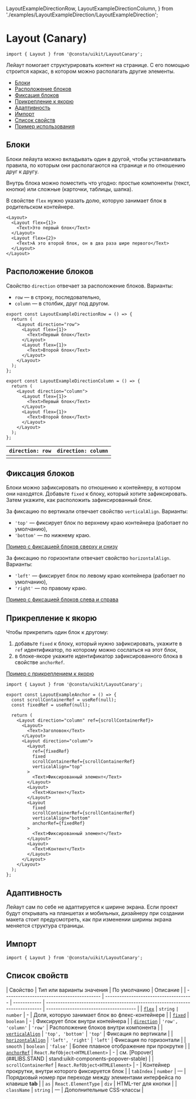   LayoutExampleDirectionRow,
  LayoutExampleDirectionColumn,
} from './examples/LayoutExampleDirection/LayoutExampleDirection';

<!--info
description: Лейаут. Блоки, из которых можно построить каркас страницы.
-->

# Layout (Canary)

```tsx
import { Layout } from '@consta/uikit/LayoutCanary';
```

Лейаут помогает структурировать контент на странице.
С его помощью строится каркас, в котором можно располагать другие элементы.

- [Блоки](#блоки)
- [Расположение блоков](#порядок-блоков)
- [Фиксация блоков](#фиксация-блоков)
- [Прикрепление к якорю](#прикрепление-к-якорю)
- [Адаптивность](#адаптивность)
- [Импорт](#импорт)
- [Список свойств](#список-свойств)
- [Пример использования](#пример)

## Блоки

Блоки лейаута можно вкладывать один в другой, чтобы устанавливать правила,
по которым они располагаются на странице и по отношению друг к другу.

Внутрь блока можно поместить что угодно: простые компоненты (текст, кнопки) или сложные
(карточки, таблицы, шапка).

В свойстве `flex` нужно указать долю, которую занимает блок в родительском контейнере.

```tsx
<Layout>
  <Layout flex={1}>
    <Text>Это первый блок</Text>
  </Layout>
  <Layout flex={2}>
    <Text>А это второй блок, он в два раза шире первого</Text>
  </Layout>
</Layout>
```

<LayoutExampleBasic />

## Расположение блоков

Свойство `direction` отвечает за расположение блоков. Варианты:

- `row` — в строку, последовательно,
- `column` — в столбик, друг под другом.

```tsx
export const LayoutExampleDirectionRow = () => {
  return (
    <Layout direction="row">
      <Layout flex={1}>
        <Text>Первый блок</Text>
      </Layout>
      <Layout flex={1}>
        <Text>Второй блок</Text>
      </Layout>
    </Layout>
  );
};

export const LayoutExampleDirectionColumn = () => {
  return (
    <Layout direction="column">
      <Layout flex={1}>
        <Text>Первый блок</Text>
      </Layout>
      <Layout flex={1}>
        <Text>Второй блок</Text>
      </Layout>
    </Layout>
  );
};
```

| `direction: row`             | `direction: column`             |
| ---------------------------- | ------------------------------- |
| <LayoutExampleDirectionRow/> | <LayoutExampleDirectionColumn/> |

## Фиксация блоков

Блоки можно зафиксировать по отношению к контейнеру, в котором они находятся.
Добавьте `fixed` к блоку, который хотите зафиксировать. Затем укажите, как расположить
зафиксированный блок.

За фиксацию по вертикали отвечает свойство `verticalAlign`. Варианты:

- `'top'` — фиксирует блок по верхнему краю контейнера (работает по умолчанию),
- `'bottom'` — по нижнему краю.

[Пример с фиксацией блоков сверху и снизу](?path=/story/components-layout--with-fixed-vertical)

За фиксацию по горизонтали отвечает свойство `horizontalAlign`. Варианты:

- `'left'` — фиксирует блок по левому краю контейнера (работает по умолчанию),
- `'right'` — по правому краю.

[Пример с фиксацией блоков слева и справа](?path=/story/components-layout--with-fixed-horizontal)

## Прикрепление к якорю

Чтобы прикрепить один блок к другому:

1. добавьте `fixed` к блоку, который нужно зафиксировать, укажите в `ref` идентификатор,
   по которому можно сослаться на этот блок,
2. в блоке-якоре укажите идентификатор зафиксированного блока в свойстве `anchorRef`.

[Пример с прикреплением к якорю](?path=/story/components-layout--with-anchor)

```tsx
import { Layout } from '@consta/uikit/LayoutCanary';

export const LayoutExampleAnchor = () => {
  const scrollContainerRef = useRef(null);
  const fixedRef = useRef(null);

  return (
    <Layout direction="column" ref={scrollContainerRef}>
      <Layout>
        <Text>Заголовок</Text>
      </Layout>
      <Layout direction="column">
        <Layout
          ref={fixedRef}
          fixed
          scrollContainerRef={scrollContainerRef}
          verticalAlign="top"
        >
          <Text>Фиксированный элемент</Text>
        </Layout>
        <Layout>
          <Text>Контент</Text>
        </Layout>
        <Layout
          fixed
          scrollContainerRef={scrollContainerRef}
          verticalAlign="bottom"
          anchorRef={fixedRef}
        >
          <Text>Фиксированный элемент</Text>
        </Layout>
        <Layout>
          <Text>Контент</Text>
        </Layout>
      </Layout>
    </Layout>
  );
};
```

## Адаптивность

Лейаут сам по себе не адаптируется к ширине экрана. Если проект будут открывать на планшетах и мобильных, дизайнеру при создании макета стоит предусмотреть, как при изменении ширины экрана меняется структура страницы.

## Импорт

```tsx
import { Layout } from '@consta/uikit/LayoutCanary';
```

## Список свойств

| Свойство                                  | Тип или варианты значения             | По умолчанию | Описание                                                                     |
| ----------------------------------------- | ------------------------------------- | ------------ | ---------------------------------------------------------------------------- | -------------------------------------- |
| [`flex`](#блоки)                          | `string` <code>&#124;</code> `number` | -            | Доля, которую занимает блок во флекс-контейнере                              |
| [`fixed`](#фиксация-блока)                | `boolean`                             | -            | Фиксирует блок внутри контейнера                                             |
| [`direction`](#расположение-блоков)       | `'row', 'column'`                     | `'row'`      | Расположение блоков внутри компонента                                        |
| [`verticalAlign`](#расположение-блоков)   | `'top', 'bottom'`                     | `'top'`      | Фиксация по вертикали                                                        |
| [`horizontalAlign`](#расположение-блоков) | `'left', 'right'`                     | `'left'`     | Фиксация по горизонтали                                                      |
| `smooth`                                  | `boolean`                             | `'false'`    | Более плавное отображение при прокрутке                                      |
| [`anchorRef`](#прикрепление-к-якорю)      | `React.RefObject<HTMLElement>`        | -            | см. [Popover](##LIBS.STAND                                                   | stand:uikit-components-popover-stable) |
| `scrollContainerRef`                      | `React.RefObject<HTMLElement>`        | -            | Контейнер прокрутки, внутри которого фиксируется блок                        |
| `tabIndex`                                | `number`                              | —            | Порядковый номер при переходе между элементами интерфейса по клавише **tab** |
| `as`                                      | `React.ElementType`                   | `div`        | HTML-тег для кнопки                                                          |
| `className`                               | `string`                              | —            | Дополнительные CSS-классы                                                    |
